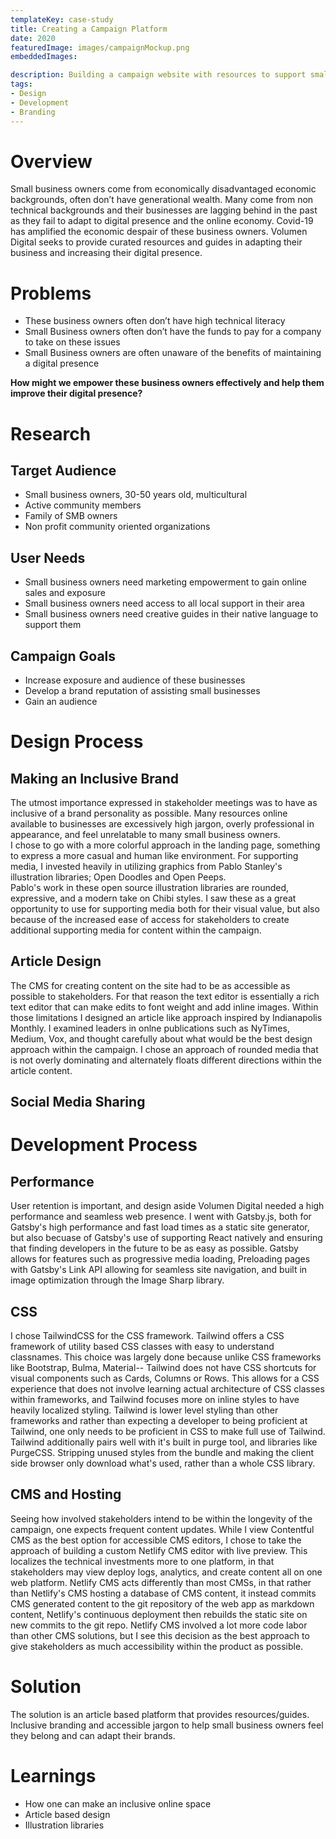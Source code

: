 ```yaml
---
templateKey: case-study
title: Creating a Campaign Platform 
date: 2020
featuredImage: images/campaignMockup.png
embeddedImages:

description: Building a campaign website with resources to support small business owners.
tags:
- Design
- Development
- Branding
---
```

# Overview   
Small business owners come from economically disadvantaged economic backgrounds, often don’t have generational wealth. Many come from non technical backgrounds and their businesses are lagging behind in the past as they fail to adapt to digital presence and the online economy. Covid-19 has amplified the economic despair of these business owners. Volumen Digital seeks to provide curated resources and guides in adapting their business and increasing their digital presence.

# Problems   
- These business owners often don’t have high technical literacy
- Small Business owners often don’t have the funds to pay for a company to take on these issues
- Small Business owners are often unaware of the benefits of maintaining a digital presence

**How might we empower these business owners effectively and help them improve their digital presence?**

# Research 
## Target Audience  
- Small business owners, 30-50 years old, multicultural
- Active community members
- Family of SMB owners
- Non profit community oriented organizations

## User Needs   
- Small business owners need marketing empowerment to gain online sales and exposure
- Small business owners need access to all local support in their area
- Small business owners need creative guides in their native language to support them

## Campaign Goals   
- Increase exposure and audience of these businesses
- Develop a brand reputation of assisting small businesses
- Gain an audience
# Design Process   
## Making an Inclusive Brand   
The utmost importance expressed in stakeholder meetings was to have as inclusive of a brand personality as possible. Many resources online available to businesses are excessively high jargon, overly professional in appearance, and feel unrelatable to many small business owners.   
I chose to go with a more colorful approach in the landing page, something to express a more casual and human like environment. For supporting media, I invested heavily in utilizing graphics from Pablo Stanley's illustration libraries; Open Doodles and Open Peeps.   
Pablo's work in these open source illustration libraries are rounded, expressive, and a modern take on Chibi styles. I saw these as a great opportunity to use for supporting media both for their visual value, but also because of the increased ease of access for stakeholders to create additional supporting media for content within the campaign.
## Article Design
The CMS for creating content on the site had to be as accessible as possible to stakeholders. For that reason the text editor is essentially a rich text editor that can make edits to font weight and add inline images. 
Within those limitations I designed an article like approach inspired by Indianapolis Monthly. I examined leaders in onlne publications such as NyTimes, Medium, Vox, and thought carefully about what would be the best design approach within the campaign. 
I chose an approach of rounded media that is not overly dominating and alternately floats different directions within the article content.
## Social Media Sharing

# Development Process   
## Performance
User retention is important, and design aside Volumen Digital needed a high performance and seamless web presence. I went with Gatsby.js, both for Gatsby's high performance and fast load times as a static site generator, but also becuase of Gatsby's use of supporting React natively and ensuring that finding developers in the future to be as easy as possible. 
Gatsby allows for features such as progressive media loading, Preloading pages with Gatsby's Link API allowing for seamless site navigation, and built in image optimization through the Image Sharp library.   
## CSS   
I chose TailwindCSS for the CSS framework. Tailwind offers a CSS framework of utility based CSS classes with easy to understand classnames. This choice was largely done because unlike CSS frameworks like Bootstrap, Bulma, Material-- Tailwind does not have CSS shortcuts for visual components such as Cards, Columns or Rows. This allows for a CSS experience that does not involve learning actual architecture of CSS classes within frameworks, and Tailwind focuses more on inline styles to have heavily localized styling. Tailwind is lower level styling than other frameworks and rather than expecting a developer to being proficient at Tailwind, one only needs to be proficient in CSS to make full use of Tailwind.
Tailwind additionally pairs well with it's built in purge tool, and libraries like PurgeCSS. Stripping unused styles from the bundle and making the client side browser only download what's used, rather than a whole CSS library.
## CMS and Hosting   
Seeing how involved stakeholders intend to be within the longevity of the campaign, one expects frequent content updates. While I view Contentful CMS as the best option for accessible CMS editors, I chose to take the approach of building a custom Netlify CMS editor with live preview. This localizes the technical investments more to one platform, in that stakeholders may view deploy logs, analytics, and create content all on one web platform.
Netlify CMS acts differently than most CMSs, in that rather than Netlify's CMS hosting a database of CMS content, it instead commits CMS generated content to the git repository of the web app as markdown content, Netlify's continuous deployment then rebuilds the static site on new commits to the git repo. 
Netlify CMS involved a lot more code labor than other CMS solutions, but I see this decision as the best approach to give stakeholders as much accessibility within the product as possible.



# Solution   
The solution is an article based platform that provides resources/guides. Inclusive branding and accessible jargon to help small business owners feel they belong and can adapt their brands.

# Learnings   
- How one can make an inclusive online space
- Article based design
- Illustration libraries





